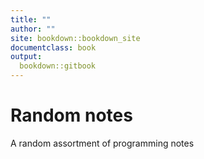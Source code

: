```yaml
---
title: ""
author: ""
site: bookdown::bookdown_site
documentclass: book
output:
  bookdown::gitbook 
---
```


# Random notes {-}

A random assortment of programming notes
